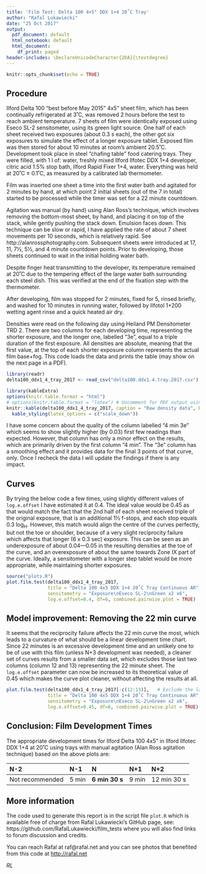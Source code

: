 ```yaml
---
title: 'Film Test: Delta 100 4×5" DDX 1+4 20˚C Tray'
author: "Rafal Lukawiecki"
date: "25 Oct 2017"
output:
  pdf_document: default
  html_notebook: default
  html_document:
    df_print: paged
header-includes: \DeclareUnicodeCharacter{2DA}{\textdegree}
---
```


```r
knitr::opts_chunk$set(echo = TRUE)
```

## Procedure

Ilford Delta 100 "best before May 2015" 4x5" sheet film, which has been
continually refrigerated at 3˚C, was removed 2 hours before the test to reach
ambient temperature. 7 sheets of film were identically exposed using Eseco SL-2
sensitometer, using its green light source. One half of each sheet received two
exposures (about 0.3 s each), the other got six exposures to simulate the effect
of a longer exposure tablet. Exposed film was then stored for about 10 minutes
at room's ambient 20.5˚C. Development took place in steel "chafing table" food
catering trays. They were filled, with 1 l of: water, freshly mixed Ilford
Ilfotec DDX 1+4 developer, citric acid 1.5% stop bath, Ilford Rapid Fixer 1+4,
water. Everything was held at 20˚C ± 0.1˚C, as measured by a calibrated lab
thermometer.

Film was inserted one sheet a time into the first water bath and agitated for 2
minutes by hand, at which point 2 initial sheets (out of the 7 in total) started to
be processed while the timer was set for a 22 minute countdown.

Agitation was manual (by hand) using Alan Ross's technique, which involves
removing the bottom-most sheet, by hand, and placing it on top of the stack,
while gently pushing the stack down. Emulsion faces down. This technique can be
slow or rapid, I have applied the rate of about 7 sheet movements per 10
seconds, which is relatively rapid. See http://alanrossphotography.com.
Subsequent sheets were introduced at 17, 11, 7½, 5½, and 4 minute countdown
points. Prior to developing, those sheets continued to wait in the initial
holding water bath.

Despite finger heat transmitting to the developer, its temperature remained at 20˚C
due to the tempering effect of the large water bath surrounding each steel dish. This
was verified at the end of the fixation step with the thermometer.

After developing, film was stopped for 2 minutes, fixed for 5, rinsed briefly,
and washed for 10 minutes in running water, followed by Ilfotol 1+200 wetting
agent rinse and a quick heated air dry.

Densities were read on the following day using Heiland PM Densitometer TRD 2.
There are two columns for each developing time, representing the shorter
exposure, and the longer one, labelled "3e", equal to a triple duration of the
first exposure. All densities are absolute, meaning that the first value, at the
top of each shorter exposure column represents the actual film base+fog.
This code loads the data and prints the table (may show on the next page in a PDF).

```r
library(readr)
delta100_ddx1_4_tray_2017 <- read_csv("delta100.ddx1.4.tray.2017.csv")
```

```r
library(kableExtra)
options(knitr.table.format = "html")
# options(knitr.table.format = "latex") # Uncomment for PDF output using TeX
knitr::kable(delta100_ddx1_4_tray_2017, caption = "Raw density data", booktabs = T) %>% 
  kable_styling(latex_options = c("scale_down"))
```

I have some concern about the quality of the column labelled "4 min 3e" which
seems to show slightly higher (by 0.03) first few readings than expected.
However, that column has only a minor effect on the results, which are primarily
driven by the first column "4 min". The "3e" column has a smoothing effect and
it provides data for the final 3 points of that curve, only. Once I recheck the
data I will update the findings if there is any impact.

## Curves

By trying the below code a few times, using slightly different values of
`log.e.offset` I have estimated it at 0.4. The ideal value would be 0.45 as that
would match the fact that the 2nd half of each sheet received triple of the
original exposure, that is an additional 1½ f-stops, and each stop equals 0.3
log~H~. However, this match would align the centre of the curves perfectly, but
not the toe or shoulder, because of a very slight reciprocity failure which
affects that longer (6 x 0.3 sec) exposure. This can be seen as an underexposure
of about 0.04—0.05 in the resulting densities at the toe of the curve, and an
overexposure of about the same towards Zone IX part of the curve. Ideally, a
sensitometer with a longer step tablet would be more appropriate, while
maintaining shorter exposures.

```r
source("plots.R")
plot.film.test(delta100_ddx1_4_tray_2017, 
               title = "Delta 100 4x5 DDX 1+4 20˚C Tray Continuous AR",
               sensitometry = "Exposure\nEseco SL-2\nGreen x2 x6",
               log.e.offset=0.4, df=6, combined.pairwise.plot = TRUE)
```

## Model improvement: Removing the 22 min curve

It seems that the reciprocity failure affects the 22 min curve the most, which
leads to a curvature of what should be a linear development time chart. Since 22
minutes is an excessive development time and an unlikely one to be of use with
this film (unless N+3 development was needed), a cleaner set of curves results
from a smaller data set, which excludes those last two columns (column 12 and
13) representing the 22 minute sheet. The `log.e.offset` parameter can now be
increased to its theoretical value of 0.45 which makes the curve plot cleaner,
without affecting the results at all.

```r
plot.film.test(delta100_ddx1_4_tray_2017[-c(12:13)],   # Exclude the last 2 columns
               title = "Delta 100 4x5 DDX 1+4 20˚C Tray Continuous AR",
               sensitometry = "Exposure\nEseco SL-2\nGreen x2 x6",
               log.e.offset=0.45, df=6, combined.pairwise.plot = TRUE)
```

## Conclusion: Film Development Times

The appropriate development times for Ilford Delta 100 4x5" in Ilford Ilfotec
DDX 1+4 at 20˚C using trays with manual agitation (Alan Ross agitation
technique) based on the above plots are:

|N-2|N-1|N|N+1|N+2|
|:--|:--|:--|:--|:--|
|Not recommended|5 min|**6 min 30 s**|9 min|12 min 30 s|

## More information

The code used to generate this report is in the script file `plot.R` which is
available free of charge from Rafal Lukawiecki's GitHub page, see:
https://github.com/RafalLukawiecki/film_tests where you will also find links to
forum discussion and credits.

You can reach Rafal at raf@rafal.net and you can see photos that benefited from
this code at <http://rafal.net>

*RL*